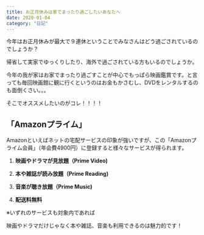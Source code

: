 ```yaml
---
title: お正月休みは家でまったり過ごしたいあなたへ
date: 2020-01-04
category: "日記"
---
```


今年はお正月休みが最大で９連休ということでみなさんはどう過ごされているのでしょうか？

帰省して実家でゆっくりしたり、海外で過ごされている方もいるのでしょうか。

今年の我が家はお家でまったり過ごすことが中心でもっぱら映画鑑賞です。と言っても毎回映画館に観に行くというのはお金もかさむし、DVDをレンタルするのも面倒くさい。。。

そこでオススメしたいのがコレ！！！！

## 「Amazonプライム」

Amazonといえばネットの宅配サービスの印象が強いですが、この「Amazonプライム会員」（年会費4900円）に登録すると様々なサービスが得られます。

1. <strong>映画やドラマが見放題（Prime Video)</strong>

2. <strong>本や雑誌が読み放題（Prime Reading)</strong>

3. <strong>音楽が聴き放題（Prime Music)</strong>

4. <strong>配送料無料</strong>




※いずれのサービスも対象内であれば

映画やドラマだけじゃなく本や雑誌、音楽も利用できるのは魅力的です！





